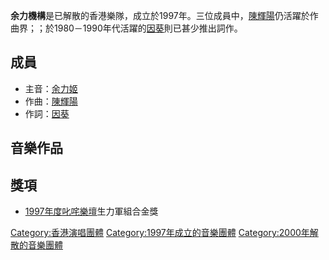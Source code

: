 {{Unreferenced|time=2021-08-11T00:27:52+00:00}}
{{noteTA
|T = zh-hans:余力机构;zh-hant:余力機構;
|1 = 余力=>zh-hant:余力; 余力=>zh-tw:余力; 余力=>zh-hk:余力; 余力=>zh-mo:余力;
}}
{{藝人
| 姓名 = 余力機構
| 英文名 = YLK Organization
| 類型 = 組合
| 音樂類型 = [[粵語流行音樂|粵語流行音樂]]
| 職業 =
| 樂器 =
| 國籍 = {{CNHK}}
| 活躍年代 = 1997年－2000年
| awards = 見內文
| 過往成員 = {{plainlist|
*[[余力姬|余力姬]]
*[[陳輝陽|陳輝陽]]
*[[因葵|因葵]]
}}
}}
'''余力機構'''是已解散的香港樂隊，成立於1997年。三位成員中，[[陳輝陽|陳輝陽]]仍活躍於作曲界；{{fact|[[余力姬|余力姬]]在樂隊解散後到海外修讀律師課程，現為美國執業律師|time=2008-03-23}}；於1980－1990年代活躍的[[因葵|因葵]]則已甚少推出詞作。

== 成員 ==
*主音：[[余力姬|余力姬]]
*作曲：[[陳輝陽|陳輝陽]]
*作詞：[[因葵|因葵]]

== 音樂作品 ==
{{discography
|show_label = 

|show_tracklist = yes

|title1 = YLK Organization
|type1 = album
|date1 = 1997年7月
|tracklist1 = 
{{discography/Tracklist
|title1 = 明星般的男孩
|title2 = 奴隸獸
|title3 = 沏茶
|title4 = 愛之過
|title5 = 天氣報告
|title6 = 安魂曲
|title7 = 活著
|title8 = 戀愛像玫瑰
|title9 = 春田花花
|title10 = 鋼琴自戀
|title11 = [[為死去公主而作的帕凡舞曲|為死去公主而作的帕凡舞曲]]
|note11 = hidden track
}}

|title2 = 快活 Happiness
|type2 = album
|date2 = 2000年8月
|tracklist2 = 
{{discography/Tracklist
|title1 = 快活在可樂天
|title2 = 琴流感
|title3 = 我和巴哈在米埔野餐(prelude part)
|title4 = 余力姬 .巴哈.郊野管理員和地盤工人 (figure part)
|title5 = 哀悼乳房
|title6 = 拍拍午餐肉
|title7 = 單人誇國漫遊
|title8 = 高尚靈魂
|title9 = 三分鐘宇宙論
|title10 = 精神分裂
|title11 = [[D大調卡農|D大調卡農]]
|note11 = hidden track
}}
}}

== 獎項 ==
*[[1997年度叱咤樂壇流行榜頒獎典禮得獎名單|1997年度叱咤樂壇]]生力軍組合金獎

[[Category:香港演唱團體|Category:香港演唱團體]]
[[Category:1997年成立的音樂團體|Category:1997年成立的音樂團體]]
[[Category:2000年解散的音樂團體|Category:2000年解散的音樂團體]]
